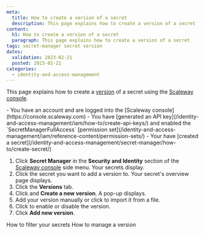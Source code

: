 ```yaml
---
meta:
  title: How to create a version of a secret
  description: This page explains how to create a version of a secret
content:
  h1: How to create a version of a secret
  paragraph: This page explains how to create a version of a secret
tags: secret-manager secret version
dates:
  validation: 2023-02-21
  posted: 2023-02-21
categories:
  - identity-and-access-management
---
```


This page explains how to create a [version](/identity-and-access-management/secret-manager/concepts/#version/) of a secret using the [Scaleway console](https://console.scaleway.com).

<Macro id="iam-requirements" />

<Message type="requirement">
  - You have an account and are logged into the [Scaleway console](https://console.scaleway.com)
  - You have [generated an API key](/identity-and-access-management/iam/how-to/create-api-keys/) and enabled the `SecretManagerFullAccess` [permission set](/identity-and-access-management/iam/reference-content/permission-sets/)
  - Your have [created a secret](/identity-and-access-management/secret-manager/how-to/create-secret/)
</Message>

1. Click **Secret Manager** in the **Security and Identity** section of the [Scaleway console](https://console.scaleway.com/) side menu. Your secrets display.
2. Click the secret you want to add a version to. Your secret's overview page displays.
3. Click the **Versions** tab.
4. Click <Icon name="plus" /> and **Create a new version**. A pop-up displays.
5. Add your version manually or click <Icon name="plus" /> to import it from a file.
6. Click <Icon name="toggle" /> to enable or disable the version.
7. Click **Add new version**.

<Navigation title="See Also">
  <PreviousButton to="/identity-and-access-management/secret-manager/how-to/filter-secrets/">How to filter your secrets</PreviousButton>
  <NextButton to="/identity-and-access-management/secret-manager/how-to/manage-version/">How to manage a version</NextButton>
</Navigation>
